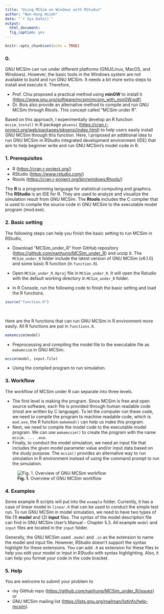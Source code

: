 ```yaml
---
title: "Using MCSim on Windows with RStudio"
author: "Nan-Hung Hsieh"
date: "`r Sys.Date()`"
output: 
  html_document:
  fig_caption: yes  
---
```


```r
knitr::opts_chunk$set(echo = TRUE)
```

### 0.

GNU MCSim can run under different platforms (GNU/Linux, MacOS, and Windows). However, the basic tools in the Windows system are not available to build and run GNU MCSim. It needs a bit more extra steps to install and execute it. Therefore, 

- Prof. Chiu proposed a practical method using **minGW** to install it (<https://www.gnu.org/software/mcsim/mcsim_with_minGW.pdf>). 
- Dr. Bois also provide an alternative method to compile and run GNU MCSim through Rtools. This concept called "MCSim under R". 

Based on this approach, I experimentally develop an R function `mcsim_install` in R package `pksensi` (<https://cran.r-project.org/web/packages/pksensi/index.html>) to help users easily install GNU MCSim through this function. Here, I proposed an additional idea to run GNU MCSim in RStudio integrated development environment (IDE) that aim to help beginner write and run GNU MCSim's model code in R.

### 1. Prerequisites
- R (<https://cran.r-project.org/>)  
- RStudio (<https://www.rstudio.com/>)  
- Rtools (<https://cran.r-project.org/bin/windows/Rtools/>)  

The **R **is a programming language for statistical computing and graphics. The **RStudio** is an IDE for R. They are used to analyze and visualize the simulation result from GNU MCSim. The **Rtools** includes the C compiler that is used to compile the source code in GNU MCSim to the executable model program (mod.exe).  

### 2. Basic setting

The following steps can help you finish the basic setting to run MCSim in RStudio,

- Download "MCSim_under_R" from GitHub repository (<https://github.com/nanhung/MCSim_under_R>) and unzip it. The `MCSim_under_R` folder include the latest version of GNU MCSim (v6.1.0) and some basic R function (in `function.R`). 

- Open `MCSim_under_R.Rproj` file in `MCSim_under_R`. It will open the Rstudio with the default working directory in `MCSim_under_R` folder. 

- In R Console, run the following code to finish the basic setting and load the R functions. 

```r
source("function.R")
```

</br>

Here are the R functions that can run GNU MCSim in R environment more easily. All R functions are put in `functions.R`.

```r
makemcsim(model)
```

- Preprocessing and compiling the model file to the executable file as `makemcsim` in GNU MCSim.

```r
mcsim(model, input.file)
```

- Using the compiled program to run simulation. 

### 3. Workflow

The workflow of MCSim under R can separate into three levels.

- The first level is making the program. Since MCSim is free and open source software, each file is provided through human readable code (most are written by C language). To let the computer run these code, we need to compile the program to machine readable code, which is `mod.exe`, the R function `makemod()` can help us make this program.
- Next, we need to compile the model code to the executable model program. We can use `makemcsim()` to create the program with the name `mcsim. ... .exe`. 
- Finally, to conduct the model simulation, we need an input file that includes the given model parameter value and/or input data based on the study purpose. The `mcsim()` provides an alternative way to run simulation in R environment instead of using the command prompt to run the simulation. 

![**Fig. 1.** Overview of GNU MCSim workflow ](https://raw.githubusercontent.com/nanhung/MCSim_under_R/master/doc/fig/flowchart.png)


### 4. Examples

Some example R scripts will put into the `example` folder. Currently, it has a case of linear model in `linear.R` that can be used to conduct the simple test run. To run GNU MCSim in model simulation, we need to have two types of file (1) **model** and (2) **input** files. The syntax of the model description file can find in GNU MCSim User's Manual - Chapter 5.3. All example `model` and `input` files are located in the `input` folder.

Generally, the GNU MCSim used `.model` and `.in` as the extension to name the model and input file. However, RStudio doesn't support the syntax highlight for these extensions. You can add `.R` as extension for these files to help you edit your model or input in RStudio with syntax highlighting. Also, it can help you format your code in the code bracket.


### 5. Help

You are welcome to submit your problem to 

- my GitHub repo (<https://github.com/nanhung/MCSim_under_R/issues>) or
- GNU MCSim mailing list (<https://lists.gnu.org/mailman/listinfo/help-mcsim>).

